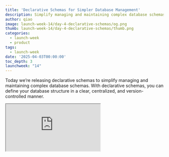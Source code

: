 ```yaml
---
title: 'Declarative Schemas for Simpler Database Management'
description: Simplify managing and maintaining complex database schemas
author: qiao
image: launch-week-14/day-4-declarative-schemas/og.png
thumb: launch-week-14/day-4-declarative-schemas/thumb.png
categories:
  - launch-week
  - product
tags:
  - launch-week
date: '2025-04-03T00:00:00'
toc_depth: 3
launchweek: "14"
---
```


Today we’re releasing declarative schemas to simplify managing and maintaining complex database schemas. With declarative schemas, you can define your database structure in a clear, centralized, and version-controlled manner.

<div className="video-container mb-8">
  <iframe
    className="w-full"
    src="https://www.youtube-nocookie.com/embed/ts7HEeCuVH0"
    title="Declarative Schemas for Simpler Database Management"
    allow="accelerometer; autoplay; clipboard-write; encrypted-media; fullscreen; gyroscope; picture-in-picture; web-share"
    allowfullscreen
  />
</div>

## What are declarative schemas?

Declarative schemas store the final desired state of the database in `.sql` files that can be saved and versioned alongside a project. For example, here is the declarative schema for a classic `products` table:

```sql
create table "products" (
  id         bigint generated by default as identity,
  name       text not null,
  category   text,
  price      numeric(10, 2) not null,
  created_at timestamptz default now()
);

alter table "products"
enable row level security;
```

Declarative schemas offer numerous benefits over making changes to your database schema directly:

- **Single pane of glass**. Maintain your entire database schema in one place, reducing redundancy and potential errors.
- **Versioned migrations**. Automatically generate migration files, ensuring consistent schema updated across environments. Store your declarative schema files alongside your project files in your version control system.
- **Concise code reviews**. Easily review changes to tables, views, and functions without manually repeating complex migration scripts.

## Declarative schemas vs migrations

It's best practice to use [Migrations](https://supabase.com/docs/guides/deployment/database-migrations) to track and apply changes to databases. Every time you make a change, you create a new file with all the changes, keeping changes versioned and reproducible.

However, as the complexity of a database schemas grows, it becomes increasingly difficult to develop using versioned migrations as there isn't a single place to see the entire database schema.

For example, at Supabase we have a complex and frequently-updated `projects` table. Here's partially what it looks like with RLS enabled:

```sql
create table private.projects (
  id              bigint    not null,
  name            text      not null,
  organization_id bigint    not null,
  inserted_at     timestamp not null,
  updated_at      timestamp not null
);

alter table private.projects
enable row level security;

create policy projects_insert
  on private.projects
  for insert
  to authenticated
with check auth.can_write(project_id);

create policy projects_select
  on private.projects
  for select
  to authenticated
using auth.can_read(project_id);

-- Users can only view the projects that they have access to
create view public.projects as select
  projects.id,
  projects.name,
  projects.organization_id,
  projects.inserted_at,
  projects.updated_at
from private.projects
where auth.can_read(projects.id);
```

The `projects` table is created in a private schema, with a public view exposed for reads. Attribute-based access control (ABAC) is implemented on top of RLS policies to ensure queries only return projects that the user has access to.

Since Postgres views are not updatable by default, we have defined trigger functions to cascade writes to the underlying table when a Supabase user creates a new project. This makes development easier because the `projects` view can be inserted with regular PostgREST calls while invoking the appropriate RLS policies on the underlying table.

```sql
-- Triggers to update views from PostgREST: select('projects').insert({ ... })
create function public.public_projects_on_insert() returns trigger
as $$
begin
  insert into private.projects(
    name,
    organization_id,
    inserted_at,
    updated_at
  ) values (
    NEW.name,
    NEW.organization_id,
    coalesce(NEW.inserted_at, now()),
    coalesce(NEW.updated_at, now())
  ) returning * into NEW;
  return NEW;
end
$$ language plpgsql;

create trigger public_projects_on_insert
  instead of insert
  on public.projects
  for each row
execute function public.public_projects_on_insert();
```

This complexity slows down development velocity, as changes to the table might break other views or functions. Back in early 2022, a simple change to add a new column involved the following steps.

1. Find the latest schema for `projects` table in our migration files or by querying our database.
2. Write the `alter table` statement in a new migration file.
3. Copy and update the `projects` view definition to include the new column.
4. Copy and update the trigger function definition to include the new column.
5. Add new pgTAP tests and verify that existing tests pass.
6. Submit the new migration file for review, which would be at least a few hundred lines.

This process is tedious and it's frustrating to have multiple engineers working on the `projects` table concurrently. Merging PRs would result in a merge conflict that must be resolved by repeating steps 1-5.

## Using declarative schemas in production

Adopting declarative schemas gave our engineers a single pane of glass when updating database schemas. Instead of manually duplicating affected postgres entities in a migration file, we only need to change the schema definition in one place.

We then use a schema diff tool, like [migra](https://github.com/djrobstep/migra), to figure out the necessary updates to views and functions when generating the migration file.

For example, adding a new `metadata` column to the `projects` table now becomes a single line diff.

```diff
--- a/supabase/schemas/projects.sql
+++ b/supabase/schemas/projects.sql
@@ -2,6 +2,7 @@ create table private.projects (
   id              bigint    not null,
   name            text      not null,
   organization_id bigint    not null,
+  metadata        jsonb,
   inserted_at     timestamp not null,
   updated_at      timestamp not null
 );
```

The same process also applies to views, database functions, RLS policies, role grants, custom types, and constraints. While manual reviews are still required on the generated migration file, it has cut down our development from hours to minutes. It's also much easier to rebase on merge conflicts introduced by other PRs.

## Get started with declarative schemas

Declarative schemas are available today on Supabase.

- [Read the documentation](https://supabase.com/docs/guides/local-development/declarative-database-schemas) to learn how to manage your database schemas in one place and generate versioned migrations.
- [Sign up for Supabase](https://supabase.com/dashboard/sign-up) and get started today.

We added the same set of tools that we used internally for the last 2 years to [Supabase CLI](https://supabase.com/docs/guides/local-development/cli/getting-started). Whether you are just getting started with migrations or already fed up with managing hundreds of migration files, give declarative schemas a try as it will likely simplify your development process.

Check out our blog post on [Postgres Language Server](https://supabase.com/blog/postgres-language-server) for better tooling and IDE integration when developing with declarative schemas.
